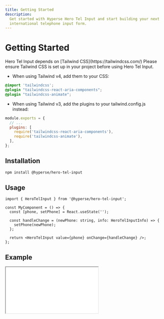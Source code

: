 ```yaml
---
title: Getting Started
description:
  Get started with Hyperse Hero Tel Input and start building your next
  international telephone input form.
---
```


# Getting Started

<Callout type="warning">
  Hero Tel Input depends on [Tailwind CSS](https://tailwindcss.com/) Please
  ensure Tailwind CSS is set up in your project before using Hero Tel Input.
</Callout>

- When using Tailwind v4, add them to your CSS:

```css
@import 'tailwindcss';
@plugin "tailwindcss-react-aria-components";
@plugin "tailwindcss-animate";
```

- When using Tailwind v3, add the plugins to your tailwind.config.js instead:

```js
module.exports = {
  // ...
  plugins: [
    require('tailwindcss-react-aria-components'),
    require('tailwindcss-animate'),
  ],
};
```

## Installation

```sh npm2yarn
npm install @hyperse/hero-tel-input
```

## Usage

```tsx
import { HeroTelInput } from '@hyperse/hero-tel-input';

const MyComponent = () => {
  const [phone, setPhone] = React.useState('');

  const handleChange = (newPhone: string, info: HeroTelInputInfo) => {
    setPhone(newPhone);
  };

  return <HeroTelInput value={phone} onChange={handleChange} />;
};
```

## Example

<iframe
  style={{
    width: '100%',
    minHeight: '500px',
    borderRadius: '8px',
  }}
  src={
    'https://stackblitz.com/fork/github/hyperse-io/hero-tel-input/tree/main/examples/example-nextjs?title=hps-hero-tel-input-example&startScript=serve&embed=1&theme=dark'
  }
/>

## Congratulations!

That's all, now let's deep dive into the [props](/docs/api).
